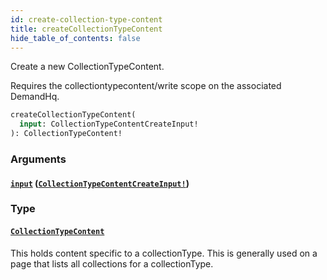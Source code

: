 ```yaml
---
id: create-collection-type-content
title: createCollectionTypeContent
hide_table_of_contents: false
---
```



Create a new CollectionTypeContent.
                
Requires the collectiontypecontent/write scope on the associated DemandHq.

```graphql
createCollectionTypeContent(
  input: CollectionTypeContentCreateInput!
): CollectionTypeContent!
```


### Arguments

#### [`input`](#) ([`CollectionTypeContentCreateInput!`](/developers/demandhq-apis/demand-api/graphql/reference/inputs/collection-type-content-create-input))




### Type

#### [`CollectionTypeContent`](/developers/demandhq-apis/demand-api/graphql/reference/objects/collection-type-content)

This holds content specific to a collectionType. This is generally used on a
page that lists all collections for a collectionType.




